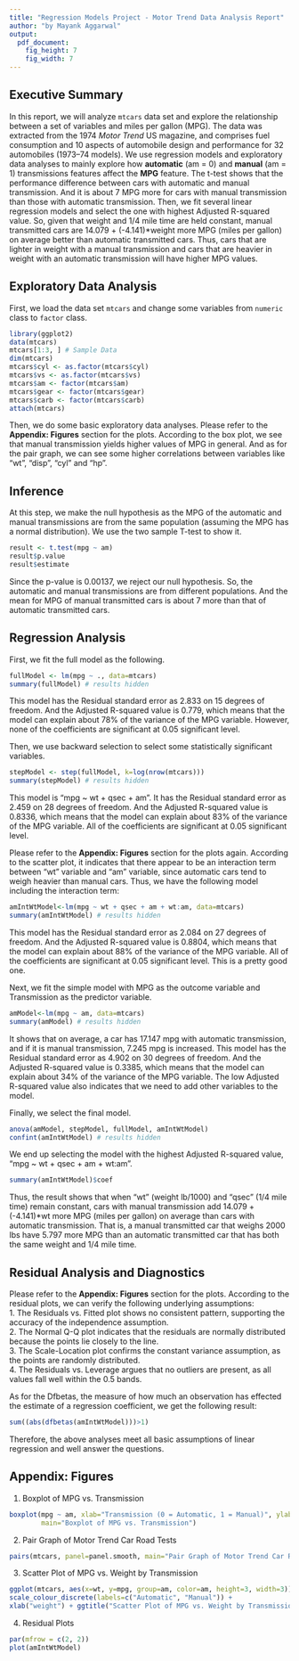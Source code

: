 ```yaml
---
title: "Regression Models Project - Motor Trend Data Analysis Report"
author: "by Mayank Aggarwal"
output:
  pdf_document:
    fig_height: 7
    fig_width: 7
---
```

  
## Executive Summary  
In this report, we will analyze `mtcars` data set and explore the relationship between a set of variables and miles per gallon (MPG). The data was extracted from the 1974 *Motor Trend* US magazine, and comprises fuel consumption and 10 aspects of automobile design and performance for 32 automobiles (1973–74 models). We use regression models and exploratory data analyses to mainly explore how **automatic** (am = 0) and **manual** (am = 1) transmissions features affect the **MPG** feature. The t-test shows that the performance difference between cars with automatic and manual transmission. And it is about 7 MPG more for cars with manual transmission than those with automatic transmission. Then, we fit several linear regression models and select the one with highest Adjusted R-squared value. So, given that weight and 1/4 mile time are held constant, manual transmitted cars are 14.079 + (-4.141)*weight more MPG (miles per gallon) on average better than automatic transmitted cars. Thus, cars that are lighter in weight with a manual transmission and cars that are heavier in weight with an automatic transmission will have higher MPG values.

## Exploratory Data Analysis  
First, we load the data set `mtcars` and change some variables from `numeric` class to `factor` class.   
```r
library(ggplot2)
data(mtcars)
mtcars[1:3, ] # Sample Data
dim(mtcars)
mtcars$cyl <- as.factor(mtcars$cyl)
mtcars$vs <- as.factor(mtcars$vs)
mtcars$am <- factor(mtcars$am)
mtcars$gear <- factor(mtcars$gear)
mtcars$carb <- factor(mtcars$carb)
attach(mtcars)
```   
Then, we do some basic exploratory data analyses. Please refer to the **Appendix: Figures** section for the plots. According to the box plot, we see that manual transmission yields higher values of MPG in general. And as for the pair graph, we can see some higher correlations between variables like "wt", "disp", "cyl" and "hp".  

## Inference  
At this step, we make the null hypothesis as the MPG of the automatic and manual transmissions are from the same population (assuming the MPG has a normal distribution). We use the two sample T-test to show it.  
```r
result <- t.test(mpg ~ am)
result$p.value
result$estimate
```  
Since the p-value is 0.00137, we reject our null hypothesis. So, the automatic and manual transmissions are from different populations. And the mean for MPG of manual transmitted cars is about 7 more than that of automatic transmitted cars.  

## Regression Analysis  
First, we fit the full model as the following.  
```r
fullModel <- lm(mpg ~ ., data=mtcars)
summary(fullModel) # results hidden
```  
This model has the Residual standard error as 2.833 on 15 degrees of freedom. And the Adjusted R-squared value is 0.779, which means that the model can explain about 78% of the variance of the MPG variable. However, none of the coefficients are significant at 0.05 significant level.  

Then, we use backward selection to select some statistically significant variables.  
```r
stepModel <- step(fullModel, k=log(nrow(mtcars)))
summary(stepModel) # results hidden
```  
This model is "mpg ~ wt + qsec + am". It has the Residual standard error as 2.459 on 28 degrees of freedom. And the Adjusted R-squared value is 0.8336, which means that the model can explain about 83% of the variance of the MPG variable. All of the coefficients are significant at 0.05 significant level.    

Please refer to the **Appendix: Figures** section for the plots again. According to the scatter plot, it indicates that there appear to be an interaction term between "wt" variable and "am" variable, since automatic cars tend to weigh heavier than manual cars. Thus, we have the following model including the interaction term:  
```r
amIntWtModel<-lm(mpg ~ wt + qsec + am + wt:am, data=mtcars)
summary(amIntWtModel) # results hidden
```  
This model has the Residual standard error as 2.084 on 27 degrees of freedom. And the Adjusted R-squared value is 0.8804, which means that the model can explain about 88% of the variance of the MPG variable. All of the coefficients are significant at 0.05 significant level. This is a pretty good one.  

Next, we fit the simple model with MPG as the outcome variable and Transmission as the predictor variable.  
```r
amModel<-lm(mpg ~ am, data=mtcars)
summary(amModel) # results hidden
```  
It shows that on average, a car has 17.147 mpg with automatic transmission, and if it is manual transmission, 7.245 mpg is increased. This model has the Residual standard error as 4.902 on 30 degrees of freedom. And the Adjusted R-squared value is 0.3385, which means that the model can explain about 34% of the variance of the MPG variable. The low Adjusted R-squared value also indicates that we need to add other variables to the model.  

Finally, we select the final model.  
```r
anova(amModel, stepModel, fullModel, amIntWtModel) 
confint(amIntWtModel) # results hidden
```  
We end up selecting the model with the highest Adjusted R-squared value, "mpg ~ wt + qsec + am + wt:am".  
```r
summary(amIntWtModel)$coef
```  
Thus, the result shows that when "wt" (weight lb/1000) and "qsec" (1/4 mile time) remain constant, cars with manual transmission add 14.079 + (-4.141)*wt more MPG (miles per gallon) on average than cars with automatic transmission. That is, a manual transmitted car that weighs 2000 lbs have 5.797 more MPG than an automatic transmitted car that has both the same weight and 1/4 mile time.  

## Residual Analysis and Diagnostics  
Please refer to the **Appendix: Figures** section for the plots. According to the residual plots, we can verify the following underlying assumptions:  
1. The Residuals vs. Fitted plot shows no consistent pattern, supporting the accuracy of the independence assumption.  
2. The Normal Q-Q plot indicates that the residuals are normally distributed because the points lie closely to the line.  
3. The Scale-Location plot confirms the constant variance assumption, as the points are randomly distributed.  
4. The Residuals vs. Leverage argues that no outliers are present, as all values fall well within the 0.5 bands.  

As for the Dfbetas, the measure of how much an observation has effected the estimate of a regression coefficient, we get the following result:  
```r
sum((abs(dfbetas(amIntWtModel)))>1)
```  
Therefore, the above analyses meet all basic assumptions of linear regression and well answer the questions.  

## Appendix: Figures  
1. Boxplot of MPG vs. Transmission  
```r
boxplot(mpg ~ am, xlab="Transmission (0 = Automatic, 1 = Manual)", ylab="MPG",
        main="Boxplot of MPG vs. Transmission")
```  
2. Pair Graph of Motor Trend Car Road Tests  
```r
pairs(mtcars, panel=panel.smooth, main="Pair Graph of Motor Trend Car Road Tests")
```  
3. Scatter Plot of MPG vs. Weight by Transmission  
```r
ggplot(mtcars, aes(x=wt, y=mpg, group=am, color=am, height=3, width=3)) + geom_point() +  
scale_colour_discrete(labels=c("Automatic", "Manual")) + 
xlab("weight") + ggtitle("Scatter Plot of MPG vs. Weight by Transmission")
```  
4. Residual Plots
```r
par(mfrow = c(2, 2))
plot(amIntWtModel)
```  
